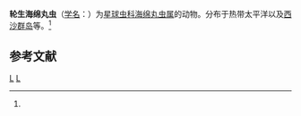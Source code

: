 {{Speciesbox
| taxon = Spongopila verticillata
| binomial_authority = ([[恩斯特·海克尔|Haeckel]], 1887)<ref name='id9060'>{{cite web| url =http://www.bioinfo.cn/db05/BjdwSpecies.php?action=view&id=9060| title =轮生海绵丸虫| work =《中国动物物种编目数据库》| publisher =中国科学院微生物研究所| author =中国科学院动物研究所| accessdate =2009-04-16| deadurl =yes| archiveurl =https://web.archive.org/web/20160305005949/http://www.bioinfo.cn/db05/BjdwSpecies.php?action=view&id=9060| archivedate =2016-03-05}}</ref>
}}

'''轮生海绵丸虫'''（[[学名|学名]]：{{lang|la|''Spongopila verticillata''}}）为[[星球虫科|星球虫科]][[海绵丸虫属|海绵丸虫属]]的动物。分布于热带太平洋以及[[西沙群岛|西沙群岛]]等。<ref name='id9060'/>

== 参考文献 ==
{{reflist}}

{{放射虫小作品}}

{{Taxonbar}}
[[Category:1887年描述的动物|L]]
[[Category:海绵丸虫属|L]]